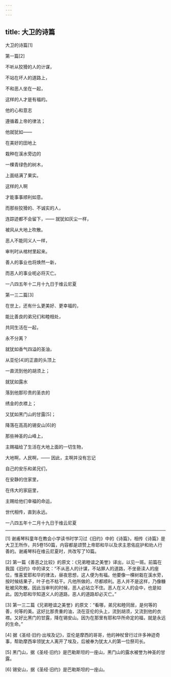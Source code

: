 ```yaml
---
---
---
```

title: 大卫的诗篇
---



大卫的诗篇[1]


第一篇[2]


不听从狡猾的人的计谋，

不站在坏人的道路上，

不和恶人坐在一起，

这样的人才是有福的。

他的心和意志

遵循着上帝的律法；

他就犹如——

在美好的田地上

栽种在溪水旁边的

一棵青绿色的树木，

上面结满了果实。

这样的人啊

才能事事顺利如意。

而那些狡猾的、不诚实的人，

连踪迹都不会留下，—— 就犹如灰尘一样，

被风从大地上吹散。

恶人不能同义人一样，

审判时从棺材里起来。

善人的事业也将焕然一新，

而恶人的事业呢必将灭亡。

一八四五年十二月十九日于维云尼夏





第一三二篇[3]


在世上，还有什么更美好、更幸福的，

能比善良的弟兄们和睦相处，

共同生活在一起，

永不分离？

就犹如香气四溢的圣油，

从亚伦[4]的正直的头顶上

一直流到他的胡须上；

就犹如露水

落到他那珍贵的圣衣的

绣金的衣襟上；

又犹如黑门山的甘露[5]；

降落在高高的锡安山[6]的

那些神圣的山峰上，

主赐福给了生活在大地上面的一切生物，

大地啊，人民啊，—— 因此，主啊并没有忘记

自己的安乐和弟兄们，

在安静的住家里，

在伟大的家庭里，

主赐给他们幸福的命运，

世代相传，直到永远。

一八四五年十二月十九日于维云尼夏



* * *



[1] 谢甫琴科童年在教会小学读书时学习过《旧约》中的《诗篇》，相传《诗篇》是大卫王所作，共5卷150篇，内容都是颂赞上帝耶和华以及求主恩佑庇护和劝人行善的。谢甫琴科在维云尼夏时，共改写了10篇。

[2] 第一篇《善恶之比较》的原文：《兄弟睦谊之美誉》译出，以见一斑。前篇在我国《旧约》中的译文：“不从恶人的计谋，不站罪人的道路，不坐亵渎人的座位，惟喜爱耶和华的律法，昼夜思想，这人便为有福。他要像一棵树栽在溪水旁，按时候结果子，叶子也不枯干。凡他所做的，尽都顺利。恶人并不是这样，乃像糠秕被风吹散。因此当审判的时候，恶人必站立不住。恶人在义人的会中，也是如此。因为耶和华知道义人的道路，恶人的道路却必灭亡。”

[3] 第一三二篇《兄弟睦谊之美誉》的原文：“看哪，弟兄和睦同居，是何等的善，何等的美。这好比那贵重的油，浇在亚伦的头上，流到胡须，又流到他的衣襟。又好比黑门的甘露，降在锡安山。因为在那里有耶和华所命定的福，就是永远的生命。”

[4] 据《圣经·旧约·出埃及记》，亚伦是摩西的哥哥，他的神杖曾行过许多神迹奇事，帮助摩西率领犹太人离开了埃及，后被奉为犹太人的第一位祭司长。

[5] 黑门山，据《圣经·旧约》是巴勒斯坦的一座山，黑门山的露水被誉为神圣的甘露。

[6] 锡安山，据《圣经·旧约》是巴勒斯坦的一座山。